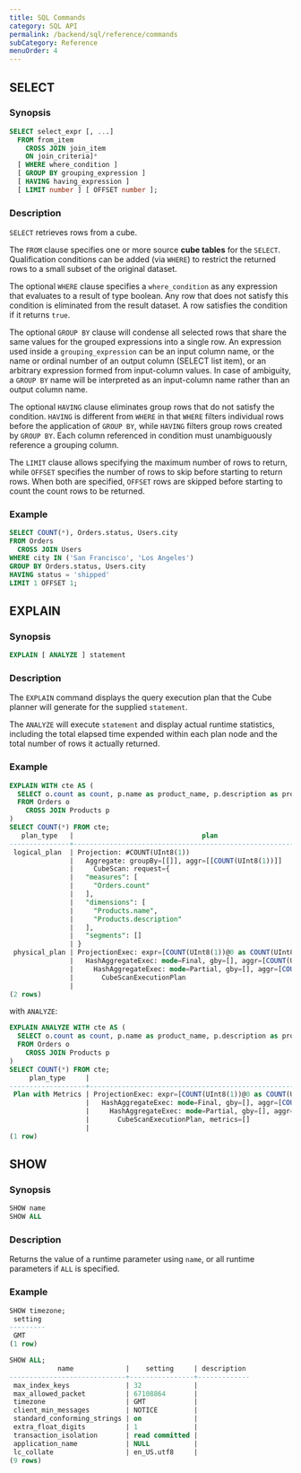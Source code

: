 ```yaml
---
title: SQL Commands
category: SQL API
permalink: /backend/sql/reference/commands
subCategory: Reference
menuOrder: 4
---
```


## SELECT

### Synopsis

```sql
SELECT select_expr [, ...]
  FROM from_item
    CROSS JOIN join_item
    ON join_criteria]*
  [ WHERE where_condition ]
  [ GROUP BY grouping_expression ]
  [ HAVING having_expression ]
  [ LIMIT number ] [ OFFSET number ];
```

### Description

`SELECT` retrieves rows from a cube.

The `FROM` clause specifies one or more source **cube tables** for the `SELECT`.
Qualification conditions can be added (via `WHERE`) to restrict the returned
rows to a small subset of the original dataset.

The optional `WHERE` clause specifies a `where_condition` as any expression that
evaluates to a result of type boolean. Any row that does not satisfy this
condition is eliminated from the result dataset. A row satisfies the condition
if it returns `true`.

The optional `GROUP BY` clause will condense all selected rows that share the
same values for the grouped expressions into a single row. An expression used
inside a `grouping_expression` can be an input column name, or the name or
ordinal number of an output column (SELECT list item), or an arbitrary
expression formed from input-column values. In case of ambiguity, a `GROUP BY`
name will be interpreted as an input-column name rather than an output column
name.

The optional `HAVING` clause eliminates group rows that do not satisfy the
condition. `HAVING` is different from `WHERE` in that `WHERE` filters individual
rows before the application of `GROUP BY`, while `HAVING` filters group rows
created by `GROUP BY`. Each column referenced in condition must unambiguously
reference a grouping column.

The `LIMIT` clause allows specifying the maximum number of rows to return, while
`OFFSET` specifies the number of rows to skip before starting to return rows.
When both are specified, `OFFSET` rows are skipped before starting to count the
count rows to be returned.

### Example

```sql
SELECT COUNT(*), Orders.status, Users.city
FROM Orders
  CROSS JOIN Users
WHERE city IN ('San Francisco', 'Los Angeles')
GROUP BY Orders.status, Users.city
HAVING status = 'shipped'
LIMIT 1 OFFSET 1;
```

## EXPLAIN

### Synopsis

```sql
EXPLAIN [ ANALYZE ] statement
```

### Description

The `EXPLAIN` command displays the query execution plan that the Cube planner
will generate for the supplied `statement`.

The `ANALYZE` will execute `statement` and display actual runtime statistics,
including the total elapsed time expended within each plan node and the total
number of rows it actually returned.

### Example

```sql
EXPLAIN WITH cte AS (
  SELECT o.count as count, p.name as product_name, p.description as product_description
  FROM Orders o
    CROSS JOIN Products p
)
SELECT COUNT(*) FROM cte;
   plan_type   |                                plan
---------------+---------------------------------------------------------------------
 logical_plan  | Projection: #COUNT(UInt8(1))                                       +
               |   Aggregate: groupBy=[[]], aggr=[[COUNT(UInt8(1))]]                +
               |     CubeScan: request={                                            +
               |   "measures": [                                                    +
               |     "Orders.count"                                                 +
               |   ],                                                               +
               |   "dimensions": [                                                  +
               |     "Products.name",                                               +
               |     "Products.description"                                         +
               |   ],                                                               +
               |   "segments": []                                                   +
               | }
 physical_plan | ProjectionExec: expr=[COUNT(UInt8(1))@0 as COUNT(UInt8(1))]        +
               |   HashAggregateExec: mode=Final, gby=[], aggr=[COUNT(UInt8(1))]    +
               |     HashAggregateExec: mode=Partial, gby=[], aggr=[COUNT(UInt8(1))]+
               |       CubeScanExecutionPlan                                        +
               |
(2 rows)
```

with `ANALYZE`:

```sql
EXPLAIN ANALYZE WITH cte AS (
  SELECT o.count as count, p.name as product_name, p.description as product_description
  FROM Orders o
    CROSS JOIN Products p
)
SELECT COUNT(*) FROM cte;
     plan_type     |                                                                                plan
-------------------+--------------------------------------------------------------------------------------------------------------------------------------------------------------------
 Plan with Metrics | ProjectionExec: expr=[COUNT(UInt8(1))@0 as COUNT(UInt8(1))], metrics=[output_rows=1, elapsed_compute=541ns, spill_count=0, spilled_bytes=0, mem_used=0]           +
                   |   HashAggregateExec: mode=Final, gby=[], aggr=[COUNT(UInt8(1))], metrics=[output_rows=1, elapsed_compute=6.583µs, spill_count=0, spilled_bytes=0, mem_used=0]     +
                   |     HashAggregateExec: mode=Partial, gby=[], aggr=[COUNT(UInt8(1))], metrics=[output_rows=1, elapsed_compute=13.958µs, spill_count=0, spilled_bytes=0, mem_used=0]+
                   |       CubeScanExecutionPlan, metrics=[]                                                                                                                           +
                   |
(1 row)
```

## SHOW

### Synopsis

```sql
SHOW name
SHOW ALL
```

### Description

Returns the value of a runtime parameter using `name`, or all runtime parameters
if `ALL` is specified.

### Example

```sql
SHOW timezone;
 setting
---------
 GMT
(1 row)

SHOW ALL;
            name             |    setting     | description
-----------------------------+----------------+-------------
 max_index_keys              | 32             |
 max_allowed_packet          | 67108864       |
 timezone                    | GMT            |
 client_min_messages         | NOTICE         |
 standard_conforming_strings | on             |
 extra_float_digits          | 1              |
 transaction_isolation       | read committed |
 application_name            | NULL           |
 lc_collate                  | en_US.utf8     |
(9 rows)
```
